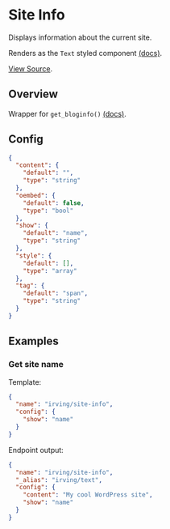 <Meta title="WordPress Components|Site Info" />

# Site Info
Displays information about the current site.

Renders as the `Text` styled component [(docs)](?path=/docs/styled-components-text--plain-text-example).

[View Source](https://github.com/alleyinteractive/wp-irving/tree/master/inc/components/components/site-info).

## Overview
Wrapper for `get_bloginfo()` [(docs)](https://developer.wordpress.org/reference/functions/get_bloginfo/).

## Config
```json
{
  "content": {
    "default": "",
    "type": "string"
  },
  "oembed": {
    "default": false,
    "type": "bool"
  },
  "show": {
    "default": "name",
    "type": "string"
  },
  "style": {
    "default": [],
    "type": "array"
  },
  "tag": {
    "default": "span",
    "type": "string"
  }
}
```

## Examples

### Get site name
Template:
```json
{
  "name": "irving/site-info",
  "config": {
    "show": "name"
  }
}
```

Endpoint output:
```json
{
  "name": "irving/site-info",
  "_alias": "irving/text",
  "config": {
    "content": "My cool WordPress site",
    "show": "name"
  }
}
```
